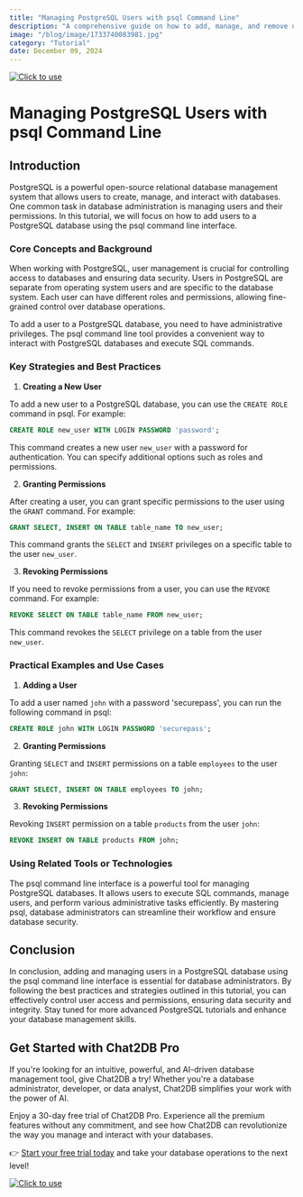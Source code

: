 ```yaml
---
title: "Managing PostgreSQL Users with psql Command Line"
description: "A comprehensive guide on how to add, manage, and remove users in a PostgreSQL database using the psql command line interface."
image: "/blog/image/1733740083981.jpg"
category: "Tutorial"
date: December 09, 2024
---
```

[![Click to use](/image/blog/bg/chat2db1.png)](https://app.chat2db.ai/)
# Managing PostgreSQL Users with psql Command Line


<Authors date="December 09, 2024">
  <Author name="Aiden Stone" link="https://chat2db.ai" />
</Authors>

## Introduction

PostgreSQL is a powerful open-source relational database management system that allows users to create, manage, and interact with databases. One common task in database administration is managing users and their permissions. In this tutorial, we will focus on how to add users to a PostgreSQL database using the psql command line interface.

### Core Concepts and Background

When working with PostgreSQL, user management is crucial for controlling access to databases and ensuring data security. Users in PostgreSQL are separate from operating system users and are specific to the database system. Each user can have different roles and permissions, allowing fine-grained control over database operations.

To add a user to a PostgreSQL database, you need to have administrative privileges. The psql command line tool provides a convenient way to interact with PostgreSQL databases and execute SQL commands.

### Key Strategies and Best Practices

1. **Creating a New User**

To add a new user to a PostgreSQL database, you can use the `CREATE ROLE` command in psql. For example:

```sql
CREATE ROLE new_user WITH LOGIN PASSWORD 'password';
```

This command creates a new user `new_user` with a password for authentication. You can specify additional options such as roles and permissions.

2. **Granting Permissions**

After creating a user, you can grant specific permissions to the user using the `GRANT` command. For example:

```sql
GRANT SELECT, INSERT ON TABLE table_name TO new_user;
```

This command grants the `SELECT` and `INSERT` privileges on a specific table to the user `new_user`.

3. **Revoking Permissions**

If you need to revoke permissions from a user, you can use the `REVOKE` command. For example:

```sql
REVOKE SELECT ON TABLE table_name FROM new_user;
```

This command revokes the `SELECT` privilege on a table from the user `new_user`.

### Practical Examples and Use Cases

1. **Adding a User**

To add a user named `john` with a password 'securepass', you can run the following command in psql:

```sql
CREATE ROLE john WITH LOGIN PASSWORD 'securepass';
```

2. **Granting Permissions**

Granting `SELECT` and `INSERT` permissions on a table `employees` to the user `john`:

```sql
GRANT SELECT, INSERT ON TABLE employees TO john;
```

3. **Revoking Permissions**

Revoking `INSERT` permission on a table `products` from the user `john`:

```sql
REVOKE INSERT ON TABLE products FROM john;
```

### Using Related Tools or Technologies

The psql command line interface is a powerful tool for managing PostgreSQL databases. It allows users to execute SQL commands, manage users, and perform various administrative tasks efficiently. By mastering psql, database administrators can streamline their workflow and ensure database security.

## Conclusion

In conclusion, adding and managing users in a PostgreSQL database using the psql command line interface is essential for database administrators. By following the best practices and strategies outlined in this tutorial, you can effectively control user access and permissions, ensuring data security and integrity. Stay tuned for more advanced PostgreSQL tutorials and enhance your database management skills.

## Get Started with Chat2DB Pro

If you're looking for an intuitive, powerful, and AI-driven database management tool, give Chat2DB a try! Whether you're a database administrator, developer, or data analyst, Chat2DB simplifies your work with the power of AI.

Enjoy a 30-day free trial of Chat2DB Pro. Experience all the premium features without any commitment, and see how Chat2DB can revolutionize the way you manage and interact with your databases.

👉 [Start your free trial today](https://app.chat2db.ai/) and take your database operations to the next level!

[![Click to use](/image/blog/bg/chat2db.jpg)](https://app.chat2db.ai/)